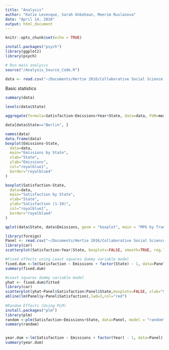 ```yaml
---
title: "Analysis"
author: "Katie Levesque, Sarah Unbehaun, Meerim Ruslanova"
date: "April 14, 2016"
output: html_document
---
```


```r
knitr::opts_chunk$set(echo = TRUE)
```

```r
install.packages("psych")
library(ggplot2)
library(psych)
```


```r
# Run main analysis
source("/Analysis_Source_Code.R")

data <- read.csv("~/Documents/Hertie 2016/Collaborative Social Science Data/Research Project/GitHub/Climate-Happiness-Repository/AllMergedData.csv")
```

Basic statistics

```r
summary(data)

levels(data$State)
```

```r
aggregate(formula=Satisfaction~Emissions+Year+State, data=data, FUN=mean)

data[data$State=="Berlin", ]
```

```r
names(data)
data.frame(data)
boxplot(Emissions~State,
  data=data,
  main="Emissions by State",
  xlab="State",
  ylab="Emissions",
  col="royalblue1",
  border="royalblue4"
)
```

```r
boxplot(Satisfaction~State,
  data=data,
  main="Satisfaction by State",
  xlab="State",
  ylab="Satisfaction (1-10)",
  col="royalblue1",
  border="royalblue4"
)
```

```r
qplot(data$State, data$Emissions, geom = "boxplot", main = "MPG by Transmission Type", xlab = "Transmission", ylab = "MPG", fill = factor(data$State)) + guides(fill=FALSE)
```

```r
library(foreign)
Panel <- read.csv("~/Documents/Hertie 2016/Collaborative Social Science Data/Research Project/GitHub/Climate-Happiness-Repository/AllMergedData.csv")
library(car)
scatterplot(Satisfaction~Year|State, boxplots=FALSE, smooth=TRUE, reg.line=FALSE, data=Panel)
```


```r
#Fixed effects using Least squares dummy variable model
fixed.dum <-lm(Satisfaction ~ Emissions + factor(State) - 1, data=Panel)
summary(fixed.dum)

#Least squares dummy variable model
yhat <- fixed.dum$fitted
library(car)
scatterplot(yhat~Panel$Satisfaction|Panel$State,boxplots=FALSE, xlab="Satisfaction", ylab="yhat",smooth=FALSE)
abline(lm(Panel$y~Panel$Satisfaction),lwd=3,col="red")
 
#Random Effects (Using PLM)
install.packages("plm")
library(plm)
random <-plm(Satisfaction~Emissions+State, data=Panel, model = "random")
summary(random)


year.dum <-lm(Satisfaction ~ Emissions + factor(Year) - 1, data=Panel)
summary(year.dum)
```